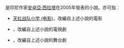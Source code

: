 '''{{id-link|天虹戰隊小學|Laskar Pelangi}}'''是印尼作家[[安卓亞·西拉塔|安卓亞·西拉塔]]在2005年發表的小說。亦可指：
*[[天虹战队小学_(电影)|天虹战队小学 (电影)]]，改編自上述小說的電影
*{{id-link|天虹戰隊小學 (電視劇)|Laskar Pelangi (serial televisi)}}，改編自上述小說的電視劇
*{{id-link|天虹戰隊小學 (音樂劇)|Laskar Pelangi (drama musikal)}}，改編自上述小說的舞台劇
{{disambig|Cat=六字作品消歧義}}